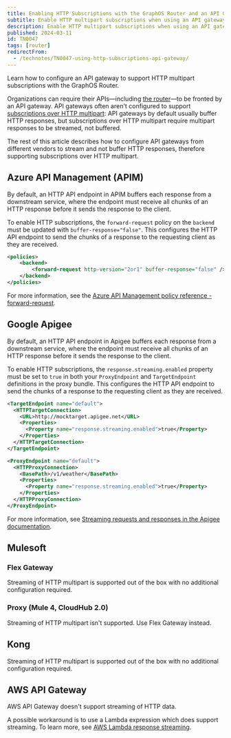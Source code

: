 ```yaml
---
title: Enabling HTTP Subscriptions with the GraphOS Router and an API Gateway
subtitle: Enable HTTP multipart subscriptions when using an API gateway in front of the router
description: Enable HTTP multipart subscriptions when using an API gateway in front of the router.
published: 2024-03-11
id: TN0047
tags: [router]
redirectFrom:
  - /technotes/TN0047-using-http-subscriptions-api-gateway/
---
```


Learn how to configure an API gateway to support HTTP multipart subscriptions with the GraphOS Router.

Organizations can require their APIs—including [the router](/graphos/routing/router-api-gateway-comparison)—to be fronted by an API gateway. API gateways often aren't configured to support [subscriptions over HTTP multipart](/graphos/routing/operations/subscriptions#http-callback-setup): API gateways by default usually buffer HTTP responses, but subscriptions over HTTP multipart require multipart responses to be streamed, not buffered.

The rest of this article describes how to configure API gateways from different vendors to stream and not buffer HTTP responses, therefore supporting subscriptions over HTTP multipart.



## Azure API Management (APIM)

By default, an HTTP API endpoint in APIM buffers each response from a downstream service, where the endpoint must receive all chunks of an HTTP response before it sends the response to the client.

To enable HTTP subscriptions, the `forward-request` policy on the `backend` must be updated with `buffer-response="false"`. This configures the HTTP API endpoint to send the chunks of a response to the requesting client as they are received.

```xml
<policies>
    <backend>
        <forward-request http-version="2or1" buffer-response="false" />
    </backend>
</policies>
```

<Note>

For more information, see the [Azure API Management policy reference - forward-request](https://learn.microsoft.com/en-us/azure/api-management/forward-request-policy#attributes).

</Note>



## Google Apigee

By default, an HTTP API endpoint in Apigee buffers each response from a downstream service, where the endpoint must receive all chunks of an HTTP response before it sends the response to the client.

To enable HTTP subscriptions, the `response.streaming.enabled` property must be set to `true` in both your `ProxyEndpoint` and `TargetEndpoint` definitions in the proxy bundle. This configures the HTTP API endpoint to send the chunks of a response to the requesting client as they are received.

```xml
<TargetEndpoint name="default">
  <HTTPTargetConnection>
    <URL>http://mocktarget.apigee.net</URL>
    <Properties>
      <Property name="response.streaming.enabled">true</Property>
    </Properties>
  </HTTPTargetConnection>
</TargetEndpoint>
```

```xml
<ProxyEndpoint name="default">
  <HTTPProxyConnection>
    <BasePath>/v1/weather</BasePath>
    <Properties>
      <Property name="response.streaming.enabled">true</Property>
    </Properties>
  </HTTPProxyConnection>
</ProxyEndpoint>
```

<Note>

For more information, see [Streaming requests and responses in the Apigee documentation](https://cloud.google.com/apigee/docs/api-platform/develop/enabling-streaming?hl=en).

</Note>

## Mulesoft



### Flex Gateway

Streaming of HTTP multipart is supported out of the box with no additional configuration required.



### Proxy (Mule 4, CloudHub 2.0)

Streaming of HTTP multipart isn't supported. Use Flex Gateway instead.

## Kong

Streaming of HTTP multipart is supported out of the box with no additional configuration required.



## AWS API Gateway

AWS API Gateway doesn't support streaming of HTTP data.

A possible workaround is to use a Lambda expression which does support streaming. To learn more, see [AWS Lambda response streaming](https://aws.amazon.com/blogs/compute/introducing-aws-lambda-response-streaming/).
